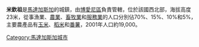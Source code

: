 {{Infobox settlement
<!--See the Table at Infobox Settlement for all fields and descriptions of usage-->
<!-- Basic info  ---------------->
|official_name          = 米欽祖
|other_name             =
|native_name            =  <!-- for cities whose native name is not in English -->
|nickname               =
|settlement_type        = <!--For Town or Village (Leave blank for the default City)-->
|motto                  =
<!-- images and maps  ----------->
|image_skyline          =
|imagesize              =
|image_caption          =
|image_flag             =
|flag_size              =
|image_seal             =
|seal_size              =
|image_shield           =
|shield_size            =
|image_blank_emblem     =
|blank_emblem_type      =
|blank_emblem_size      =
|image_map              =
|mapsize                =
|map_caption            =
|image_map1             =
|mapsize1               =
|map_caption1           =
|pushpin_map            = Madagascar<!-- the name of a location map as per http://en.wikipedia.org/wiki/Template:Location_map -->
|pushpin_label_position =bottom
|pushpin_map_caption    =
|pushpin_mapsize        =180
<!-- Location ------------------>
|coordinates_region     = MG
|subdivision_type       = 國家
|subdivision_name       = {{MAD}}
|subdivision_type1      = 區
|subdivision_name1      = [[博愛尼區|博愛尼區]]
|subdivision_type2      = 
|subdivision_name2      = 
<!-- Politics ----------------->
|government_footnotes   =
|government_type        =
|leader_title           =
|leader_name            =
|leader_title1          = <!-- for places with, say, both a mayor and a city manager -->
|leader_name1           =
|leader_title2          =
|leader_name2           =
|leader_title3          =
|leader_name3           =
|leader_title4          =
|leader_name4           =
|established_title      = <!-- Settled -->
|established_date       =
|established_title2     = <!-- Incorporated (town) -->
|established_date2      =
|established_title3     = <!-- Incorporated (city) -->
|established_date3      =
<!-- Area    --------------------->
|area_magnitude     =
|unit_pref          = <!--Enter: Imperial, if Imperial (metric) is desired-->
|area_footnotes     =
|area_total_km2     = <!-- ALL fields dealing with a measurements are subject to automatic unit conversion-->
|area_land_km2      = <!--See table @ Template:Infobox Settlement for details on automatic unit conversion-->
|area_water_km2     =
|area_total_sq_mi   =
|area_land_sq_mi    =
|area_water_sq_mi   =
|area_water_percent =
|area_urban_km2     =
|area_urban_sq_mi   =
|area_metro_km2     =
|area_metro_sq_mi   =
|area_blank1_title  =
|area_blank1_km2    =
|area_blank1_sq_mi  =
<!-- Population   ----------------------->
|population_as_of               = 2001
|population_footnotes           = 
|population_total               = 19000
|population_note                =
|population_density_km2         =
|population_density_sq_mi       =
|population_metro               =
|population_density_metro_km2   =
|population_density_metro_sq_mi =
|population_urban               =
|population_density_urban_km2   =
|population_density_urban_sq_mi =
|population_blank1_title        =Ethnicities
|population_blank1              =
|population_blank2_title        =Religions
|population_blank2              =
|population_density_blank1_km2  =
|population_density_blank1_sq_mi=
<!-- General information  --------------->
|timezone               = [[東非時間|東非時間]]
|utc_offset             = 3
|timezone_DST           = 
|utc_offset_DST         = 
|latd=16 |latm=0 |lats= |latNS=S
|longd=45|longm=52 |longs= |longEW=E
|elevation_footnotes=
|elevation_m      = 23
|elevation_ft     =
<!-- Area/postal codes & others -------->
|postal_code_type =  <!-- enter ZIP code, Postcode, Post code, Postal code... -->
|postal_code      =
|area_code        =
|blank_name       =
|blank_info       =
|blank1_name      =
|blank1_info      =
|website          =
|footnotes        =
}}

'''米欽祖'''是[[馬達加斯加|馬達加斯加]]的城鎮，由[[博愛尼區|博愛尼區]]負責管轄，位於該國西北部，海拔高度23米，從事漁業、[[農業|農業]]、[[畜牧業|畜牧業]]和[[服務業|服務業]]的人口分別佔70%、15%、10%和5%，主要農產品有[[玉米|玉米]]、[[稻米|稻米]]和[[番薯|番薯]]，2001年人口約19,000。

{{coord|16|0|S|45|52|E|display=title}}

[[Category:馬達加斯加城市|Category:馬達加斯加城市]]